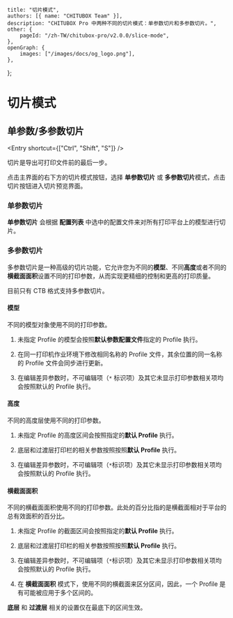 
	title: "切片模式",
	authors: [{ name: "CHITUBOX Team" }],
	description: "CHITUBOX Pro 中两种不同的切片模式：单参数切片和多参数切片。",
	other: {
		pageId: "/zh-TW/chitubox-pro/v2.0.0/slice-mode",
	},
	openGraph: {
		images: ["/images/docs/og_logo.png"],
	},
};

# 切片模式

## 单参数/多参数切片

<Entry shortcut={["Ctrl", "Shift", "S"]} />

切片是导出可打印文件前的最后一步。

点击主界面的右下方的切片模式按钮，选择 **单参数切片** 或 **多参数切片**模式，点击切片按钮进入切片预览界面。

### 单参数切片

**单参数切片** 会根据 **配置列表** 中选中的配置文件来对所有打印平台上的模型进行切片。

### 多参数切片

多参数切片是一种高级的切片功能，它允许您为不同的**模型**、不同**高度**或者不同的**横截面面积**设置不同的打印参数，从而实现更精细的控制和更高的打印质量。

<Admonition type="note" title="注意">
	目前只有 CTB 格式支持多参数切片。
</Admonition>

#### 模型

不同的模型对象使用不同的打印参数。

1. 未指定 Profile 的模型会按照**默认参数配置文件**指定的 Profile 执行。

1. 在同一打印机作业环境下修改相同名称的 Profile 文件，其余位置的同一名称的 Profile 文件会同步进行更新。

1. 在编辑差异参数时，不可编辑项（`*` 标识项）及其它未显示打印参数相关项均会按照默认的 Profile 执行。

#### 高度

不同的高度层使用不同的打印参数。

1. 未指定 Profile 的高度区间会按照指定的**默认 Profile** 执行。

1. 底层和过渡层打印栏的相关参数按照按照**默认 Profile** 执行。

1. 在编辑差异参数时，不可编辑项（`*`标识项）及其它未显示打印参数相关项均会按照默认的 Profile 执行。

#### 横截面面积

不同的横截面面积使用不同的打印参数。此处的百分比指的是横截面相对于平台的总有效面积的百分比。

1. 未指定 Profile 的截面区间会按照指定的**默认 Profile** 执行。

1. 底层和过渡层打印栏的相关参数按照按照**默认 Profile** 执行。

1. 在编辑差异参数时，不可编辑项（`*`标识项）及其它未显示打印参数相关项均会按照默认的 Profile 执行。

1. 在 **横截面面积** 模式下，使用不同的横截面来区分区间，因此，一个 Profile 是有可能被应用于多个区间的。

**底层** 和 **过渡层** 相关的设置仅在最底下的区间生效。
